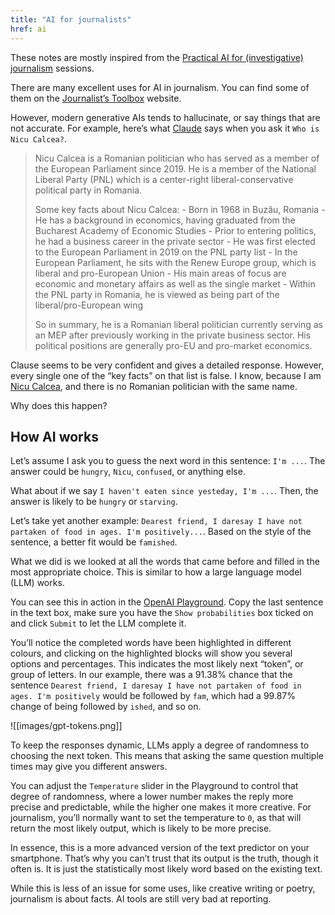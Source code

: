```yaml
---
title: "AI for journalists"
href: ai
---
```


::: {.callout-note}
These notes are mostly inspired from the [Practical AI for (investigative) journalism](https://www.eventbrite.com/e/practical-ai-for-investigative-journalism-tickets-880990695887) sessions.
:::

There are many excellent uses for AI in journalism. You can find some of them on the [Journalist's Toolbox](https://journaliststoolbox.ai/) website.

However, modern generative AIs tends to hallucinate, or say things that are not accurate. For example, here's what [Claude](https://claude.ai/) says when you ask it `Who is Nicu Calcea?`.

> Nicu Calcea is a Romanian politician who has served as a member of the European Parliament since 2019. He is a member of the National Liberal Party (PNL) which is a center-right liberal-conservative political party in Romania.
> 
> Some key facts about Nicu Calcea:
> - Born in 1968 in Buzău, Romania
> - He has a background in economics, having graduated from the Bucharest Academy of Economic Studies
> - Prior to entering politics, he had a business career in the private sector
> - He was first elected to the European Parliament in 2019 on the PNL party list
> - In the European Parliament, he sits with the Renew Europe group, which is liberal and pro-European Union
> - His main areas of focus are economic and monetary affairs as well as the single market
> - Within the PNL party in Romania, he is viewed as being part of the liberal/pro-European wing
> 
> So in summary, he is a Romanian liberal politician currently serving as an MEP after previously working in the private business sector. His political positions are generally pro-EU and pro-market economics.

Clause seems to be very confident and gives a detailed response. However, every single one of the "key facts" on that list is false. I know, because I am [Nicu Calcea](https://nicu.md/), and there is no Romanian politician with the same name.

Why does this happen?

## How AI works

Let's assume I ask you to guess the next word in this sentence: `I'm ...`. The answer could be `hungry`, `Nicu`, `confused`, or anything else.

What about if we say `I haven't eaten since yesteday, I'm ...`. Then, the answer is likely to be `hungry` or `starving`.

Let's take yet another example: `Dearest friend, I daresay I have not partaken of food in ages. I'm positively...`. Based on the style of the sentence, a better fit would be `famished`.

What we did is we looked at all the words that came before and filled in the most appropriate choice. This is similar to how a large language model (LLM) works.

You can see this in action in the [OpenAI Playground](https://platform.openai.com/playground?mode=complete). Copy the last sentence in the text box, make sure you have the `Show probabilities` box ticked on and click `Submit` to let the LLM complete it.

You'll notice the completed words have been highlighted in different colours, and clicking on the highlighted blocks will show you several options and percentages. This indicates the most likely next "token", or group of letters. In our example, there was a 91.38% chance that the sentence `Dearest friend, I daresay I have not partaken of food in ages. I'm positively` would be followed by `fam`, which had a 99.87% change of being followed by `ished`, and so on.

![[images/gpt-tokens.png]]

To keep the responses dynamic, LLMs apply a degree of randomness to choosing the next token. This means that asking the same question multiple times may give you different answers.

You can adjust the `Temperature` slider in the Playground to control that degree of randomness, where a lower number makes the reply more precise and predictable, while the higher one makes it more creative. For journalism, you'll normally want to set the temperature to `0`, as that will return the most likely output, which is likely to be more precise.

In essence, this is a more advanced version of the text predictor on your smartphone. That's why you can't trust that its output is the truth, though it often is. It is just the statistically most likely word based on the existing text.

While this is less of an issue for some uses, like creative writing or poetry, journalism is about facts. AI tools are still very bad at reporting.